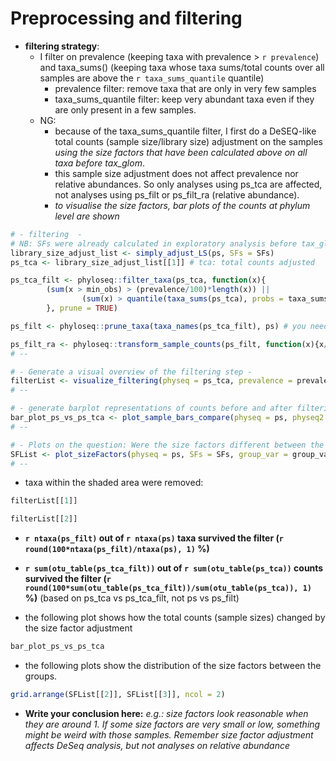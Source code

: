# Preprocessing and filtering

- **filtering strategy**:
    - I filter on prevalence (keeping taxa with prevalence > `r prevalence`) and taxa_sums() (keeping taxa whose taxa sums/total counts over all samples are above the `r taxa_sums_quantile` quantile)
        - prevalence filter: remove taxa that are only in very few samples
        - taxa_sums_quantile filter: keep very abundant taxa even if they are only present in a few samples.
    - NG:
        - because of the taxa_sums_quantile filter, I first do a DeSEQ-like total counts (sample size/library size) adjustment on the samples *using the size factors that have been calculated above on all taxa before tax_glom*. 
        - this sample size adjustment does not affect prevalence nor relative abundances. So only analyses using ps_tca are affected, not analyses using ps_filt or ps_filt_ra (relative abundance).
        - *to visualise the size factors, bar plots of the counts at phylum level are shown*


```r
# - filtering  -
# NB: SFs were already calculated in exploratory analysis before tax_glom!
library_size_adjust_list <- simply_adjust_LS(ps, SFs = SFs) 
ps_tca <- library_size_adjust_list[[1]] # tca: total counts adjusted

ps_tca_filt <- phyloseq::filter_taxa(ps_tca, function(x){
        (sum(x > min_obs) > (prevalence/100)*length(x)) || 
                (sum(x) > quantile(taxa_sums(ps_tca), probs = taxa_sums_quantile/100))
        }, prune = TRUE)

ps_filt <- phyloseq::prune_taxa(taxa_names(ps_tca_filt), ps) # you need ps_filt for DESeq2Apply_physeq

ps_filt_ra <- phyloseq::transform_sample_counts(ps_filt, function(x){x/sum(x)}) 
# --

# - Generate a visual overview of the filtering step -
filterList <- visualize_filtering(physeq = ps_tca, prevalence = prevalence, taxa_sums_quantile = taxa_sums_quantile)
# --

# - generate barplot representations of counts before and after filtering - 
bar_plot_ps_vs_ps_tca <- plot_sample_bars_compare(physeq = ps, physeq2 = ps_tca, x = "Sample", y = "Abundance", group_var = group_var, color_levels = color_levels, fill = "Phylum", color_sample_names = TRUE)
# --

# - Plots on the question: Were the size factors different between the groups -
SFList <- plot_sizeFactors(physeq = ps, SFs = SFs, group_var = group_var, color_levels = color_levels, shape = shape, test = "t.test", p_adjust_method = "fdr", symnum.args = list(cutpoints = c(0, 1e-04, 0.001, 0.01, 0.05, 1), symbols = c("****", "***", "**", "*", "ns")))
# --
```

- taxa within the shaded area were removed:

```r
filterList[[1]]
```

```r
filterList[[2]]
```


- **`r ntaxa(ps_filt)` out of `r ntaxa(ps)` taxa survived the filter (`r round(100*ntaxa(ps_filt)/ntaxa(ps), 1)` %)**
- **`r sum(otu_table(ps_tca_filt))` out of `r sum(otu_table(ps_tca))` counts survived the filter (`r round(100*sum(otu_table(ps_tca_filt))/sum(otu_table(ps_tca)), 1)` %)** (based on ps_tca vs ps_tca_filt, not ps vs ps_filt)

- the following plot shows how the total counts (sample sizes) changed by the size factor adjustment

```r
bar_plot_ps_vs_ps_tca
```

- the following plots show the distribution of the size factors between the groups.

```r
grid.arrange(SFList[[2]], SFList[[3]], ncol = 2)
```


- **Write your conclusion here:** *e.g.: size factors look reasonable when they are around 1. If some size factors are very small or low, something might be weird with those samples. Remember size factor adjustment affects DeSeq analysis, but not analyses on relative abundance*




